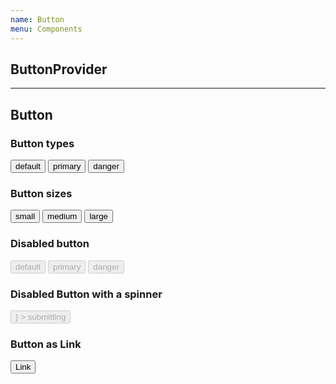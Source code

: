 ```yaml
---
name: Button
menu: Components
---
```



## **ButtonProvider**



---



## **Button**

<Props of={Button} />


### Button types

<Playground>
  <Button className="mb">default</Button>
  <Spacer />
  <Button btnType="primary">primary</Button>
  <Spacer />
  <Button btnType="danger">danger</Button>
</Playground>


### Button sizes

<Playground>
  <Button sizing="s">small</Button>
  <Spacer />
  <Button sizing="m">medium</Button>
  <Spacer />
  <Button sizing="l">large</Button>
</Playground>


### Disabled button

<Playground>
  <Button className="mb" disabled={true}>default</Button>
  <Spacer />
  <Button btnType="primary" disabled={true}>primary</Button>
  <Spacer />
  <Button btnType="danger" disabled={true}>danger</Button>
</Playground>


### Disabled Button with a spinner

<Playground>
  <Button
    disabled={true}
    submitting={true}
    renderSpinner={<Spinner />}
  >
    submitting
  </Button>
</Playground>

### Button as Link

<Playground>
  <Button as="a">Link</Button>
</Playground>
